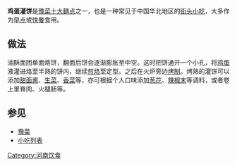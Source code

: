 {{original research|time=2014-06-14T10:06:14+00:00}}
{{unreferenced|time=2014-06-14T10:06:14+00:00}}
'''鸡蛋灌饼'''是[[豫菜#主要菜式|豫菜十大麵点]]之一，也是一种常见于中国华北地区的[[街头小吃|街头小吃]]，大多作为[[早点|早点]]或[[快餐|快餐]]食用。
{{中国菜|hidden=1}}
==做法==
油酥面团单面烙饼，翻面后饼会逐渐膨胀至中空。这时把饼通开一个小孔，将[[鸡蛋|鸡蛋]]液灌进烙至半熟的饼内，继续[[煎烙|煎烙]]至定型。之后在火炉旁边[[烤制|烤制]]。烤熟的灌饼可以添加[[甜面酱|甜面酱]]、[[生菜|生菜]]、[[香菜|香菜]]等，亦可根据个人口味添加[[葱|葱花]]、[[辣椒|辣椒末]]等调料，或者卷上里脊肉、火腿肠等。

==参见==
*[[豫菜|豫菜]]
*[[小吃列表|小吃列表]]

[[Category:河南饮食|Category:河南饮食]]